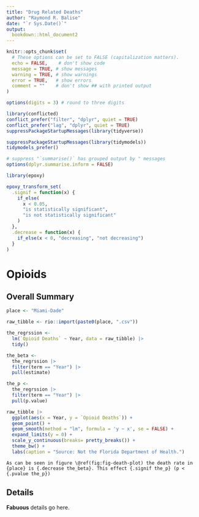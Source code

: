 ```yaml
---
title: "Drug Related Deaths"
author: "Raymond R. Balise"
date: "`r Sys.Date()`"
output: 
  bookdown::html_document2
---
```


```r
knitr::opts_chunk$set(
  # These options can be set to FALSE (capitalization matters).
  echo = FALSE,    # don't show code
  message = TRUE, # show messages
  warning = TRUE, # show warnings
  error = TRUE,   # show errors
  comment = ""    # don't show ## with printed output
)

options(digits = 3) # round to three digits
```

```r
library(conflicted)
conflict_prefer("filter", "dplyr", quiet = TRUE)
conflict_prefer("lag", "dplyr", quiet = TRUE)
suppressPackageStartupMessages(library(tidyverse))

suppressPackageStartupMessages(library(tidymodels))
tidymodels_prefer()

# suppress "`summarise()` has grouped output by " messages
options(dplyr.summarise.inform = FALSE)
```


```r
library(epoxy)

epoxy_transform_set(
  .signif = function(x) {
    if_else(
      x < 0.05, 
      "is statistically significant", 
      "is not statistically significant"
    )
  },
  .decrease = function(x) {
    if_else(x < 0, "decreasing", "not decreasing")
  }
)
```

# Opioids
## Overall Summary

```r
place <- "Miami-Dade"

raw_tibble <- rio::import(paste0(place, ".csv"))
```

```r
the_regrssion <- 
  lm(`Opioid Deaths` ~ Year, data = raw_tibble) |> 
  tidy() 

the_beta <- 
  the_regrssion |> 
  filter(term == "Year") |> 
  pull(estimate)

the_p <- 
  the_regrssion |> 
  filter(term == "Year") |> 
  pull(p.value)
```

```r
raw_tibble |> 
  ggplot(aes(x = Year, y = `Opioid Deaths`)) + 
  geom_point() +
  geom_smooth(method = "lm", formula = 'y ~ x', se = FALSE) +
  expand_limits(y = 0) +
  scale_y_continuous(breaks= pretty_breaks()) +
  theme_bw() + 
  labs(caption = "Source: Not the Florida Department of Health.")
```

```epoxy
As can be seen in figure \@ref(fig:fig-death-plot) the death rate in {place} is {.decrease the_beta}. This effect {.signif the_p} (p < {.pvalue the_p})
```

## Details 

**Fabuous** details go here.
